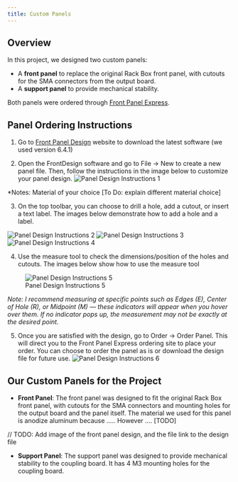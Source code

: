 ```yaml
---
title: Custom Panels
---
```


## Overview

In this project, we designed two custom panels:

- A **front panel** to replace the original Rack Box front panel, with cutouts for the SMA connectors from the output board.
- A **support panel** to provide mechanical stability.

Both panels were ordered through [Front Panel Express](https://www.frontpanelexpress.com/).

## Panel Ordering Instructions

1. Go to [Front Panel Design](https://www.frontpanelexpress.com/front-panel-designer/download) website to download the latest software (we used version 6.4.1)

2. Open the FrontDesign software and go to File → New to create a new panel file. Then, follow the instructions in the image below to customize your panel design.
![Panel Design Instructions 1](images/front_design_instruction_1.png)

*Notes: Material of your choice [To Do: explain different material choice]

3. On the top toolbar, you can choose to drill a hole, add a cutout, or insert a text label. The images below demonstrate how to add a hole and a label.

![Panel Design Instructions 2](images/front_design_instruction_2.png)
![Panel Design Instructions 3](images/front_design_instruction_3.png)
![Panel Design Instructions 4](images/front_design_instruction_4.png)

4. Use the measure tool to check the dimensions/position of the holes and cutouts. The images below show how to use the measure tool

![Panel Design Instructions 5](images/front_design_instruction_5.png)

*Note: I recommend measuring at specific points such as Edges (E), Center of Hole (R), or Midpoint (M) — these indicators will appear when you hover over them. If no indicator pops up, the measurement may not be exactly at the desired point.*

5. Once you are satisfied with the design, go to Order → Order Panel. This will direct you to the Front Panel Express ordering site to place your order. You can choose to order the panel as is or download the design file for future use.
![Panel Design Instructions 6](images/front_design_instruction_6.png)

## Our Custom Panels for the Project {#sec-custom-panels}
- **Front Panel**: The front panel was designed to fit the original Rack Box front panel, with cutouts for the SMA connectors and mounting holes for the output board and the panel itself. The material we used for this panel is anodize aluminum because ..... However .... [TODO]

// TODO: Add image of the front panel design, and the file link to the design file

- **Support Panel**: The support panel was designed to provide mechanical stability to the coupling board. It has 4 M3 mounting holes for the coupling board. 